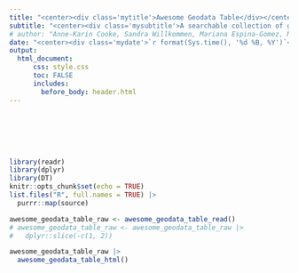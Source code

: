 ```yaml
---
title: "<center><div class='mytitle'>Awesome Geodata Table</div></center>"
subtitle: "<center><div class='mysubtitle'>A searchable collection of geodatasets maintained by its community</div></center>"
# author: "Anne-Karin Cooke, Sandra Willkommen, Mariana Espina-Gomez, Max Nölscher"
date: "<center><div class='mydate'>`r format(Sys.time(), '%d %B, %Y')`</div></center>"
output:
  html_document:
      css: style.css
      toc: FALSE
      includes: 
        before_body: header.html
---
```



<br><br><br><br>

```r
library(readr)
library(dplyr)
library(DT)
knitr::opts_chunk$set(echo = TRUE)
list.files("R", full.names = TRUE) |>
  purrr::map(source)
```

```r
awesome_geodata_table_raw <- awesome_geodata_table_read()
# awesome_geodata_table_raw <- awesome_geodata_table_raw |>
#   dplyr::slice(-c(1, 2))
```

```r
awesome_geodata_table_raw |> 
  awesome_geodata_table_html()
```

